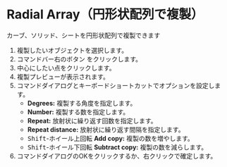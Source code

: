 
# Radial Array（円形状配列で複製）

<Reference shortcut="" command="Radial Array" button="コマンドバー右" />

カーブ、ソリッド、シートを円形状配列で複製できます

1. 複製したいオブジェクトを選択します。
2. コマンドバー右のボタン <ButtonIcon type="button-radial-array" /> をクリックします。
3. 中心にしたい点をクリックします。
4. 複製プレビューが表示されます。
5. コマンドダイアログとキーボードショートカットでオプションを設定します。
   - **Degrees:** 複製する角度を指定します。
   - **Number:** 複製する数を指定します。
   - **Repeat:** 放射状に繰り返す回数を指定します。
   - **Repeat distance:** 放射状に繰り返す間隔を指定します。
   - <kbd>Shift</kbd>-ホイール上回転 **Add copy:** 複製の数を増やします。
   - <kbd>Shift</kbd>-ホイール下回転 **Subtract copy:** 複製の数を減らします。
5. コマンドダイアログのOKをクリックするか、右クリックで確定します。








